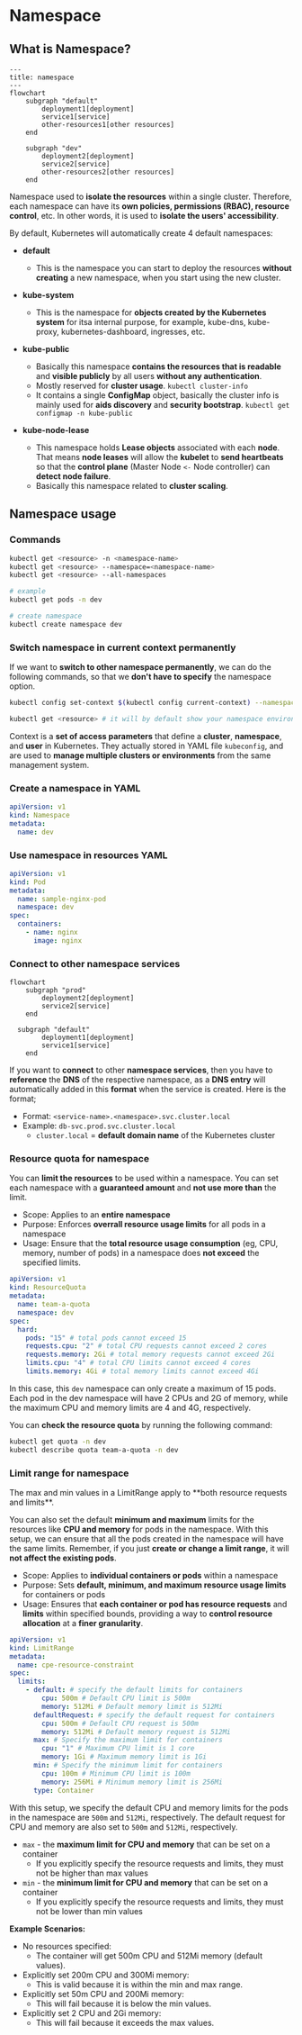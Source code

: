 # Namespace

## What is Namespace?

```mermaid
---
title: namespace
---
flowchart
	subgraph "default"
		deployment1[deployment]
		service1[service]
		other-resources1[other resources]
	end
	
	subgraph "dev"
		deployment2[deployment]
		service2[service]
		other-resources2[other resources]
	end
```

Namespace used to **isolate the resources** within a single cluster. Therefore, each namespace can have its **own policies, permissions (RBAC), resource control**, etc. In other words, it is used to **isolate the users' accessibility**.

By default, Kubernetes will automatically create 4 default namespaces:
- **default**
  - This is the namespace you can start to deploy the resources **without creating** a new namespace, when you start using the new cluster.

- **kube-system**
  - This is the namespace for **objects created by the Kubernetes system** for itsa internal purpose, for example, kube-dns, kube-proxy, kubernetes-dashboard, ingresses, etc.

- **kube-public**
  - Basically this namespace **contains the resources that is readable** and **visible publicly** by all users **without any authentication**.
  - Mostly reserved for **cluster usage**. `kubectl cluster-info`
  - It contains a single **ConfigMap** object, basically the cluster info is mainly used for **aids discovery** and **security bootstrap**. `kubectl get configmap -n kube-public`

- **kube-node-lease**
  - This namespace holds **Lease objects** associated with each **node**. That means **node leases** will allow the **kubelet** to **send heartbeats** so that the **control plane** (Master Node `<-` Node controller) can **detect node failure**.
  - Basically this namespace related to **cluster scaling**.

## Namespace usage

### Commands

```bash
kubectl get <resource> -n <namespace-name>
kubectl get <resource> --namespace=<namespace-name>
kubectl get <resource> --all-namespaces

# example
kubectl get pods -n dev

# create namespace
kubectl create namespace dev
```

### Switch namespace in current context permanently

If we want to **switch to other namespace permanently**, we can do the following commands, so that we **don't have to specify** the namespace option.

```bash
kubectl config set-context $(kubectl config current-context) --namespace=<namespace-name>

kubectl get <resource> # it will by default show your namespace environment resources
```

Context is a **set of access parameters** that define a **cluster**, **namespace**, and **user** in Kubernetes. They actually stored in YAML file `kubeconfig`, and are used to **manage multiple clusters or environments** from the same management system.

### Create a namespace in YAML

```yaml
apiVersion: v1
kind: Namespace
metadata:
  name: dev
```

### Use namespace in resources YAML

```yaml
apiVersion: v1
kind: Pod
metadata:
  name: sample-nginx-pod
  namespace: dev
spec:
  containers:
    - name: nginx
      image: nginx
```

### Connect to other namespace services

```mermaid
flowchart
	subgraph "prod"
		deployment2[deployment]
		service2[service]
	end

  subgraph "default"
		deployment1[deployment]
		service1[service]
	end
```

If you want to **connect** to other **namespace services**, then you have to **reference** the **DNS** of the respective namespace, as a **DNS entry** will automatically added in this **format** when the service is created. Here is the format;
- Format: `<service-name>.<namespace>.svc.cluster.local`
- Example: `db-svc.prod.svc.cluster.local`
  - `cluster.local` = **default domain name** of the Kubernetes cluster

### Resource quota for namespace

You can **limit the resources** to be used within a namespace. You can set each namespace with a **guaranteed amount** and **not use more than** the limit.

- Scope: Applies to an **entire namespace**
- Purpose: Enforces **overrall resource usage limits** for all pods in a namespace
- Usage: Ensure that the **total resource usage consumption** (eg, CPU, memory, number of pods) in a namespace does **not exceed** the specified limits.

```yaml filename="resource-quota.yaml"
apiVersion: v1
kind: ResourceQuota
metadata:
  name: team-a-quota
  namespace: dev
spec:
  hard:
    pods: "15" # total pods cannot exceed 15
    requests.cpu: "2" # total CPU requests cannot exceed 2 cores
    requests.memory: 2Gi # total memory requests cannot exceed 2Gi
    limits.cpu: "4" # total CPU limits cannot exceed 4 cores
    limits.memory: 4Gi # total memory limits cannot exceed 4Gi
```

In this case, this `dev` namespace can only create a maximum of 15 pods. Each pod in the dev namespace will have 2 CPUs and 2G of memory, while the maximum CPU and memory limits are 4 and 4G, respectively.

You can **check the resource quota** by running the following command:
```bash
kubectl get quota -n dev
kubectl describe quota team-a-quota -n dev
```

### Limit range for namespace

<Callout title="Important" type="warn">
  The max and min values in a LimitRange apply to **both resource requests and limits**.
</Callout>

You can also set the default **minimum and maximum** limits for the resources like **CPU and memory** for pods in the namespace. With this setup, we can ensure that all the pods created in the namespace will have the same limits. Remember, if you just **create or change a limit range**, it will **not affect the existing pods**.

- Scope: Applies to **individual containers or pods** within a namespace
- Purpose: Sets **default, minimum, and maximum resource usage limits** for containers or pods
- Usage: Ensures that **each container or pod has resource requests** and **limits** within specified bounds, providing a way to **control resource allocation** at a **finer granularity**.

```yaml filename="cpu-limit-range.yaml"
apiVersion: v1
kind: LimitRange
metadata:
  name: cpe-resource-constraint
spec:
  limits:
    - default: # specify the default limits for containers
        cpu: 500m # Default CPU limit is 500m
        memory: 512Mi # Default memory limit is 512Mi
      defaultRequest: # specify the default request for containers
        cpu: 500m # Default CPU request is 500m
        memory: 512Mi # Default memory request is 512Mi
      max: # Specify the maximum limit for containers
        cpu: "1" # Maximum CPU limit is 1 core
        memory: 1Gi # Maximum memory limit is 1Gi
      min: # Specify the minimum limit for containers
        cpu: 100m # Minimum CPU limit is 100m
        memory: 256Mi # Minimum memory limit is 256Mi
      type: Container
```
With this setup, we specify the default CPU and memory limits for the pods in the namespace are `500m` and `512Mi`, respectively. The default request for CPU and memory are also set to `500m` and `512Mi`, respectively.

- `max` - the **maximum limit for CPU and memory** that can be set on a container
  - If you explicitly specify the resource requests and limits, they must not be higher than max values
- `min` - the **minimum limit for CPU and memory** that can be set on a container
  - If you explicitly specify the resource requests and limits, they must not be lower than min values

**Example Scenarios:**
- No resources specified:
  - The container will get 500m CPU and 512Mi memory (default values).
- Explicitly set 200m CPU and 300Mi memory:
  - This is valid because it is within the min and max range.
- Explicitly set 50m CPU and 200Mi memory:
  - This will fail because it is below the min values.
- Explicitly set 2 CPU and 2Gi memory:
  - This will fail because it exceeds the max values.

